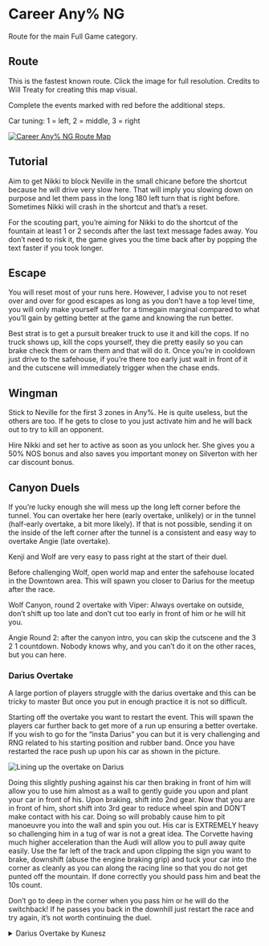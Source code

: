 # Career Any% NG

Route for the main Full Game category.

## Route

This is the fastest known route. Click the image for full resolution. Credits to Will Treaty for creating this map visual.

Complete the events marked with red before the additional steps.

Car tuning: 1 = left, 2 = middle, 3 = right

[![Career Any% NG Route Map](./img/route.webp)](./img/route.png)

## Tutorial

Aim to get Nikki to block Neville in the small chicane before the shortcut because he will drive very slow here. That will imply you slowing down on purpose and let them pass in the long 180 left turn that is right before. Sometimes Nikki will crash in the shortcut and that’s a reset.

For the scouting part, you’re aiming for Nikki to do the shortcut of the fountain at least 1 or 2 seconds after the last text message fades away. You don’t need to risk it, the game gives you the time back after by popping the text faster if you took longer.

## Escape

You will reset most of your runs here. However, I advise you to not reset over and over for good escapes as long as you don’t have a top level time, you will only make yourself suffer for a timegain marginal compared to what you’ll gain by getting better at the game and knowing the run better.

Best strat is to get a pursuit breaker truck to use it and kill the cops. If no truck shows up, kill the cops yourself, they die pretty easily so you can brake check them or ram them and that will do it. Once you’re in cooldown just drive to the safehouse, if you’re there too early just wait in front of it and the cutscene will immediately trigger when the chase ends.

## Wingman

Stick to Neville for the first 3 zones in Any%. He is quite useless, but the others are too. If he gets to close to you just activate him and he will back out to try to kill an opponent.

Hire Nikki and set her to active as soon as you unlock her. She gives you a 50% NOS bonus and also saves you important money on Silverton with her car discount bonus.

## Canyon Duels

If you’re lucky enough she will mess up the long left corner before the tunnel. You can overtake her here (early overtake, unlikely) or in the tunnel (half-early overtake, a bit more likely). If that is not possible, sending it on the inside of the left corner after the tunnel is a consistent and easy way to overtake Angie (late overtake).

Kenji and Wolf are very easy to pass right at the start of their duel.

Before challenging Wolf, open world map and enter the safehouse located in the Downtown area. This will spawn you closer to Darius for the meetup after the race.

Wolf Canyon, round 2 overtake with Viper: Always overtake on outside, don’t shift up too late and don’t cut too early in front of him or he will hit you.

Angie Round 2: after the canyon intro, you can skip the cutscene and the 3 2 1 countdown. Nobody knows why, and you can’t do it on the other races, but you can here.

### Darius Overtake

A large portion of players struggle with the darius overtake and this can be tricky to master But once you put in enough practice it is not so difficult.

Starting off the overtake you want to restart the event. This will spawn the players car further back to get more of a run up ensuring a better overtake. If you wish to go for the “insta Darius” you can but it is very challenging and RNG related to his starting position and rubber band. Once you have restarted the race push up upon his car as shown in the picture.

![Lining up the overtake on Darius](./img/darius_overtake.webp)

Doing this slightly pushing against his car then braking in front of him will allow you to use him almost as a wall to gently guide you upon and plant your car in front of his. Upon braking, shift into 2nd gear. Now that you are in front of him, short shift into 3rd gear to reduce wheel spin and DON’T make contact with his car. Doing so will probably cause him to pit manoeuvre you into the wall and spin you out. His car is EXTREMELY heavy so challenging him in a tug of war is not a great idea. The Corvette having much higher acceleration than the Audi will allow you to pull away quite easily. Use the far left of the track and upon clipping the sign you want to brake, downshift (abuse the engine braking grip) and tuck your car into the corner as cleanly as you can along the racing line so that you do not get punted off the mountain. If done correctly you should pass him and beat the 10s count.

Don’t go to deep in the corner when you pass him or he will do the switchback! If he passes you back in the downhill just restart the race and try again, it’s not worth continuing the duel.

<details>
<summary>Darius Overtake by Kunesz</summary>
<div class="container-169">
<iframe class="responsive-iframe" src="https://www.youtube.com/embed/utBl10-h1Lg?si=s8-rlpCzzU-XFCNE&amp;clip=UgkxukpciXFDdoWt_F0DmHAZqYjlKhJyMwos&amp;clipt=ENjgmwMY2N2cAw" title="YouTube video player" loading="lazy" frameBorder="0" allow="accelerometer; autoplay; clipboard-write; encrypted-media; gyroscope; picture-in-picture; web-share" referrerPolicy="strict-origin-when-cross-origin" allowFullScreen></iframe>
</div>
</details>
